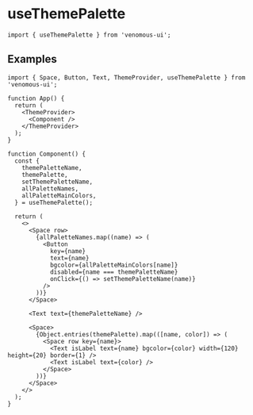 
# useThemePalette

```tsx
import { useThemePalette } from 'venomous-ui';
```

## Examples

```tsx
import { Space, Button, Text, ThemeProvider, useThemePalette } from 'venomous-ui';

function App() {
  return (
    <ThemeProvider>
      <Component />
    </ThemeProvider>
  );
}

function Component() {
  const {
    themePaletteName,
    themePalette,
    setThemePaletteName,
    allPaletteNames,
    allPaletteMainColors,
  } = useThemePalette();

  return (
    <>
      <Space row>
        {allPaletteNames.map((name) => (
          <Button
            key={name}
            text={name}
            bgcolor={allPaletteMainColors[name]}
            disabled={name === themePaletteName}
            onClick={() => setThemePaletteName(name)}
          />
        ))}
      </Space>

      <Text text={themePaletteName} />

      <Space>
        {Object.entries(themePalette).map(([name, color]) => (
          <Space row key={name}>
            <Text isLabel text={name} bgcolor={color} width={120} height={20} border={1} />
            <Text isLabel text={color} />
          </Space>
        ))}
      </Space>
    </>
  );
}
```
